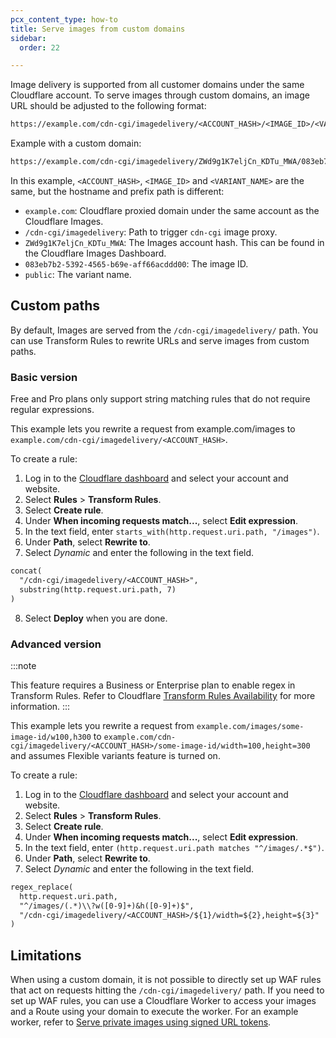 ```yaml
---
pcx_content_type: how-to
title: Serve images from custom domains
sidebar:
  order: 22

---
```


Image delivery is supported from all customer domains under the same Cloudflare account. To serve images through custom domains, an image URL should be adjusted to the following format:

```txt
https://example.com/cdn-cgi/imagedelivery/<ACCOUNT_HASH>/<IMAGE_ID>/<VARIANT_NAME>
```

Example with a custom domain:

```txt
https://example.com/cdn-cgi/imagedelivery/ZWd9g1K7eljCn_KDTu_MWA/083eb7b2-5392-4565-b69e-aff66acddd00/public
```

In this example, `<ACCOUNT_HASH>`, `<IMAGE_ID>` and `<VARIANT_NAME>` are the same, but the hostname and prefix path is different:

* `example.com`: Cloudflare proxied domain under the same account as the Cloudflare Images.
* `/cdn-cgi/imagedelivery`: Path to trigger `cdn-cgi` image proxy.
* `ZWd9g1K7eljCn_KDTu_MWA`: The Images account hash. This can be found in the Cloudflare Images Dashboard.
* `083eb7b2-5392-4565-b69e-aff66acddd00`: The image ID.
* `public`: The variant name.

## Custom paths

By default, Images are served from the `/cdn-cgi/imagedelivery/` path. You can use Transform Rules to rewrite URLs and serve images from custom paths.

### Basic version

Free and Pro plans only support string matching rules that do not require regular expressions.

This example lets you rewrite a request from example.com/images to `example.com/cdn-cgi/imagedelivery/<ACCOUNT_HASH>`.

To create a rule:

1. Log in to the [Cloudflare dashboard](https://dash.cloudflare.com/login) and select your account and website.
2. Select **Rules** > **Transform Rules**.
3. Select **Create rule**.
4. Under **When incoming requests match...**, select **Edit expression**.
5. In the text field, enter `starts_with(http.request.uri.path, "/images")`.
6. Under **Path**, select **Rewrite to**.
7. Select *Dynamic* and enter the following in the text field.

```txt
concat(
  "/cdn-cgi/imagedelivery/<ACCOUNT_HASH>",
  substring(http.request.uri.path, 7)
)
```

8. Select **Deploy** when you are done.

### ​​Advanced version

:::note

This feature requires a Business or Enterprise plan to enable regex in Transform Rules. Refer to Cloudflare [Transform Rules Availability](/rules/transform/#availability) for more information. 
:::

This example lets you rewrite a request from `example.com/images/some-image-id/w100,h300` to `example.com/cdn-cgi/imagedelivery/<ACCOUNT_HASH>/some-image-id/width=100,height=300` and assumes Flexible variants feature is turned on.

To create a rule:

1. Log in to the [Cloudflare dashboard](https://dash.cloudflare.com/login) and select your account and website.
2. Select **Rules** > **Transform Rules**.
3. Select **Create rule**.
4. Under **When incoming requests match...**, select **Edit expression**.
5. In the text field, enter `(http.request.uri.path matches "^/images/.*$")`.
6. Under **Path**, select **Rewrite to**.
7. Select *Dynamic* and enter the following in the text field.

```txt
regex_replace(
  http.request.uri.path,
  "^/images/(.*)\\?w([0-9]+)&h([0-9]+)$",
  "/cdn-cgi/imagedelivery/<ACCOUNT_HASH>/${1}/width=${2},height=${3}"
)
```

## Limitations

When using a custom domain, it is not possible to directly set up WAF rules that act on requests hitting the `/cdn-cgi/imagedelivery/` path. If you need to set up WAF rules, you can use a Cloudflare Worker to access your images and a Route using your domain to execute the worker. For an example worker, refer to [Serve private images using signed URL tokens](/images/manage-images/serve-images/serve-private-images/).
